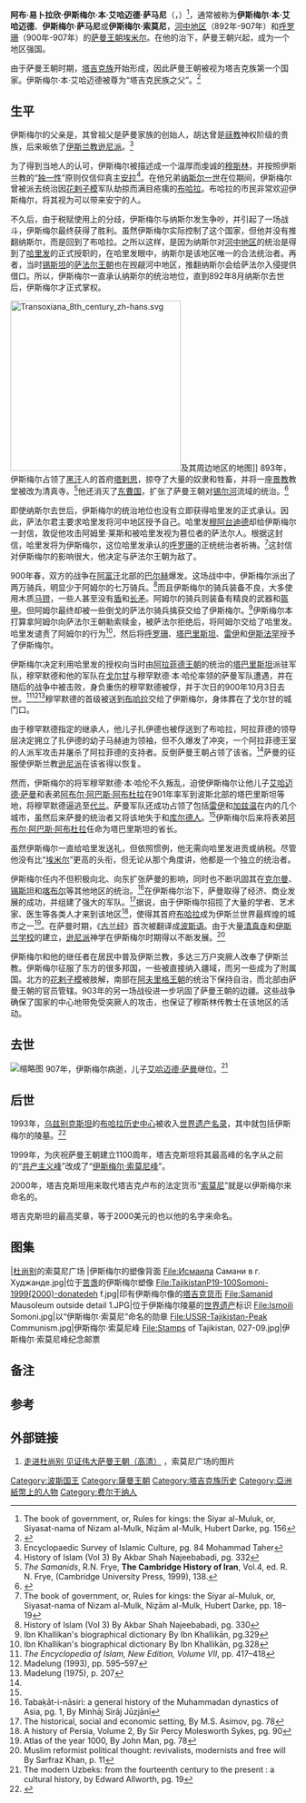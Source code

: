 {{noteTA
|1=zh-cn:伊斯梅尔; zh:伊斯梅爾; zh-tw:伊斯瑪儀
}}
{{Infobox monarch
|name=伊斯梅尔·本·艾哈迈德
|title=[[薩曼王朝|薩曼王朝]][[埃米尔|埃米尔]]
|image= Imail Samani.jpg
|caption=
|reign=892年8月–907年11月
|coronation=
|predecessor=[[纳斯尔一世|纳斯尔一世]]
|successor=[[艾哈迈德·萨马尼|艾哈迈德·本·伊斯梅尔]]
|spouse=
|issue=[[艾哈迈德·萨马尼|艾哈迈德·本·伊斯梅尔]]
|royal house=
|dynasty=[[萨曼王朝|萨曼王朝]]
|father={{le|艾哈迈德·本·阿萨德|Ahmad ibn Asad}}
|mother=
|birth_date=849年<ref>The historical,social and economic setting By M. S. Asimov, pg. 78</ref>
|birth_place=[[费尔干纳|费尔干纳]]
|death_date=907年11月
|death_place=[[布哈拉|布哈拉]]
|place of burial=
|religion=[[伊斯兰教|伊斯兰教]][[逊尼派|逊尼派]]
}}
'''阿布·易卜拉欣·伊斯梅尔·本·艾哈迈德·萨马尼'''（{{lang-fa|ابو ابراهیم اسماعیل بن احمد سامانی}}，{{生卒|849年||907年|11月|catIdx=I}}）<ref>The book of government, or, Rules for kings: the Siyar al-Muluk, or, Siyasat-nama of Nizam al-Mulk, Niẓām al-Mulk, Hubert Darke, pg. 156</ref>，通常被称为'''伊斯梅尔·本·艾哈迈德'''、'''伊斯梅尔·萨马尼'''或'''伊斯梅尔·索莫尼'''{{efn|name=tg|“萨马尼”在塔吉克语中被称为“索莫尼”（{{lang|tg|Сомонӣ}}）}}，[[河中地区|河中地区]]（892年-907年）和[[大呼羅珊|呼罗珊]]（900年-907年）的[[萨曼王朝|萨曼王朝]][[埃米尔|埃米尔]]。在他的治下，萨曼王朝兴起，成为一个地区强国。

由于萨曼王朝时期，[[塔吉克族|塔吉克族]]开始形成，因此萨曼王朝被视为塔吉克族第一个国家。伊斯梅尔·本·艾哈迈德被尊为“塔吉克民族之父”。<ref>{{Citeweb|title=走进杜尚别 见证伟大萨曼王朝（高清）|url=http://travel.people.com.cn/n/2014/0923/c41570-25714071.html|publisher=人民网-旅游频道|accessdate=2014-10-08|archive-date=2016-03-04|archive-url=https://web.archive.org/web/20160304104224/http://travel.people.com.cn/n/2014/0923/c41570-25714071.html|dead-url=no}}</ref>

== 生平 ==
伊斯梅尔的父亲是{{le|艾哈迈德·本·阿萨德|Ahmad ibn Asad}}，其曾祖父是萨曼家族的创始人{{le|萨曼·胡达|Saman Khuda}}，胡达曾是[[祆教|祆教]]神权阶级的贵族，后来皈依了[[伊斯兰教|伊斯兰教]][[逊尼派|逊尼派]]。<ref>Encyclopaedic Survey of Islamic Culture, pg. 84 Mohammad Taher</ref>

为了得到当地人的认可，伊斯梅尔被描述成一个温厚而虔诚的[[穆斯林|穆斯林]]，并按照伊斯兰教的“[[獨一性|独一性]]”原则仅信仰真主[[安拉|安拉]]<ref>History of Islam (Vol 3) By Akbar Shah Najeebabadi, pg. 332</ref>。在他兄弟[[纳斯尔一世|纳斯尔一世]]在位期间，伊斯梅尔曾被派去统治因[[花剌子模|花剌子模]]军队劫掠而满目疮痍的[[布哈拉|布哈拉]]。布哈拉的市民非常欢迎伊斯梅尔，将其视为可以带来安宁的人。

不久后，由于税赋使用上的分歧，伊斯梅尔与纳斯尔发生争吵，并引起了一场战斗，伊斯梅尔最终获得了胜利。虽然伊斯梅尔实际控制了这个国家，但他并没有推翻纳斯尔，而是回到了布哈拉。之所以这样，是因为纳斯尔对[[河中地区|河中地区]]的统治是得到了[[哈里发|哈里发]]的正式授职的，在哈里发眼中，纳斯尔是该地区唯一的合法统治者。再者，当时[[锡斯坦|锡斯坦]]的[[萨法尔王朝|萨法尔王朝]]也在觊觎河中地区，推翻纳斯尔会给萨法尔入侵提供借口。所以，伊斯梅尔一直承认纳斯尔的统治地位，直到892年8月纳斯尔去世后，伊斯梅尔才正式掌权。

[[File:Transoxiana_8th_century_zh-hans.svg|300px]]及其周边地区的地图]]
893年，伊斯梅尔占领了[[黑汗|黑汗]]人的首府[[塔剌思|塔剌思]]，掠夺了大量的奴隶和牲畜，并将一座[[景教|景教]]教堂被改为清真寺。<ref>''The Samanids'', R.N. Frye, '''The Cambridge History of Iran''', Vol.4, ed. R. N. Frye, (Cambridge University Press, 1999), 138.</ref>他还消灭了[[东曹国|东曹国]]，扩张了萨曼王朝对[[锡尔河|锡尔河]]流域的统治。<ref name="iranicaonline.org">{{Cite web |url=http://www.iranicaonline.org/articles/esmail-b-ahmad-b-asad-samani |title=''ESMĀʿĪL, b. Aḥmad b. Asad SĀMĀNĪ, ABŪ EBRĀHĪM '', C. Edmund Bosworth, '''Encyclopaedia Iranica''' |accessdate=2014-10-07 |archive-date=2020-11-18 |archive-url=https://web.archive.org/web/20201118195130/https://iranicaonline.org/articles/esmail-b-ahmad-b-asad-samani |dead-url=no }}</ref>

即使纳斯尔去世后，伊斯梅尔的统治地位也没有立即获得哈里发的正式承认。因此，萨法尔君主{{le|阿姆尔·本·莱斯|Amr ibn al-Layth}}要求哈里发将河中地区授予自己。哈里发[[穆阿台迪德|穆阿台迪德]]却给伊斯梅尔一封信，敦促他攻击阿姆里·莱斯和被哈里发视为篡位者的萨法尔人。根据这封信，哈里发将为伊斯梅尔，这位哈里发承认的[[大呼羅珊|呼罗珊]]的正统统治者祈祷。<ref>The book of government, or, Rules for kings: the Siyar al-Muluk, or, Siyasat-nama of Nizam al-Mulk, Niẓām al-Mulk, Hubert Darke, pp. 18–19</ref>这封信对伊斯梅尔的影响很大，他决定与萨法尔王朝为敌了。

900年春，双方的战争在[[阿富汗|阿富汗]]北部的[[巴尔赫|巴尔赫]]爆发。这场战中中，伊斯梅尔派出了两万骑兵，明显少于阿姆尔的七万骑兵。<ref>History of Islam (Vol 3) By Akbar Shah Najeebabadi, pg. 330</ref>而且伊斯梅尔的骑兵装备不良，大多使用木质[[马镫|马镫]]，一些人甚至没有[[盾|盾]]和[[长矛|长矛]]。阿姆尔的骑兵则装备有精良的武器和[[盔甲|盔甲]]。但阿姆尔最终却被一些倒戈的萨法尔骑兵擒获交给了伊斯梅尔。<ref>Ibn Khallikan's biographical dictionary By Ibn Khallikān, pg.329</ref>伊斯梅尔本打算拿阿姆尔向萨法尔王朝勒索赎金，被萨法尔拒绝后，将阿姆尔交给了哈里发。哈里发谴责了阿姆尔的行为<ref>Ibn Khallikan's biographical dictionary By Ibn Khallikān, pg.328</ref>，然后将[[大呼羅珊|呼罗珊]]、[[塔巴里斯坦|塔巴里斯坦]]、[[雷伊_(伊朗)|雷伊]]和[[伊斯法罕|伊斯法罕]]授予了伊斯梅尔。

伊斯梅尔决定利用哈里发的授权向当时由[[阿拉菲德王朝|阿拉菲德王朝]]的{{le|穆罕默德·本·扎伊德|Muhammad ibn Zayd}}统治的[[塔巴里斯坦|塔巴里斯坦]]派驻军队，穆罕默德和他的军队在[[戈尔甘|戈尔甘]]与穆罕默德·本·哈伦率领的萨曼军队遭遇，并在随后的战争中被击败，身负重伤的穆罕默德被俘，并于次日的900年10月3日去世。<ref name="EI2">''The Encyclopedia of Islam, New Edition, Volume VII'', pp. 417–418</ref><ref name="Iranica">Madelung (1993), pp. 595–597</ref><ref name="Madelung207">Madelung (1975), p. 207</ref>穆罕默德的首级被送到[[布哈拉|布哈拉]]交给了伊斯梅尔，身体葬在了戈尔甘的城门口。

由于穆罕默德指定的继承人，他儿子扎伊德也被俘送到了布哈拉，阿拉菲德的领导层决定拥立了扎伊德的幼子马赫迪为领袖，但不久爆发了冲突，一个阿拉菲德王室的人派军攻击并屠杀了阿拉菲德的支持者。反倒萨曼王朝占领了该省。<ref name="Iranica"/>萨曼的征服使伊斯兰教[[逊尼派|逊尼派]]在该省得以恢复。

然而，伊斯梅尔的将军穆罕默德·本·哈伦不久叛乱，迫使伊斯梅尔让他儿子[[艾哈迈德·萨曼|艾哈迈德·萨曼]]和表弟[[阿布尔·阿巴斯·阿布杜拉|阿布尔·阿巴斯·阿布杜拉]]在901年率军到波斯北部的塔巴里斯坦等地，将穆罕默德逼逃至[[吉兰省|代兰]]。萨曼军队还成功占领了包括[[雷伊_(伊朗)|雷伊]]和[[加兹温|加兹温]]在内的几个城市，虽然后来萨曼的统治者又将该地失于{{le|代拉米特人|Dailamites}}和[[库尔德人|库尔德人]]。<ref name="iranicaonline.org"/>伊斯梅尔后来将表弟[[阿布尔·阿巴斯·阿布杜拉|阿布尔·阿巴斯·阿布杜拉]]任命为塔巴里斯坦的省长。

虽然伊斯梅尔一直给哈里发送礼，但依照惯例，他无需向哈里发进贡或纳税。尽管他没有比“[[埃米尔|埃米尔]]”更高的头衔，但无论从那个角度讲，他都是一个独立的统治者。

伊斯梅尔任内不但积极向北、向东扩张萨曼的影响，同时也不断巩固其在[[克尔曼|克尔曼]]、[[锡斯坦|锡斯坦]]和[[喀布尔|喀布尔]]等其他地区的统治。<ref>Tabaḳāt-i-nāsiri: a general history of the Muhammadan dynastics of Asia, pg. 1, By Minhāj Sirāj Jūzjānī</ref>在伊斯梅尔治下，萨曼取得了经济、商业发展的成功，并组建了强大的军队。<ref>The historical, social and economic setting, By M.S. Asimov, pg. 78</ref>据说，由于伊斯梅尔招揽了大量的学者、艺术家、医生等各类人才来到该地区<ref>A history of Persia, Volume 2, By Sir Percy Molesworth Sykes, pg. 90</ref>，使得其首府[[布哈拉|布哈拉]]成为伊斯兰世界最辉煌的城市之一<ref>Atlas of the year 1000, By John Man, pg. 78</ref>。在萨曼时期，《[[古兰经|古兰经]]》首次被翻译成[[波斯语|波斯语]]。由于大量[[清真寺|清真寺]]和[[伊斯兰学校|伊斯兰学校]]的建立，[[逊尼派|逊尼派]]神学在伊斯梅尔时期得以不断发展。<ref>Muslim reformist political thought: revivalists, modernists and free will By Sarfraz Khan, p. 11</ref>

伊斯梅尔和他的继任者在居民中普及伊斯兰教，多达三万户突厥人改奉了伊斯兰教。伊斯梅尔征服了东方的很多邦国，一些被直接纳入疆域，而另一些成为了附属国。北方的[[花剌子模|花剌子模]]被肢解，南部在[[阿夫里格王朝|阿夫里格王朝]]的统治下保持自治，而北部由萨曼王朝的官员管辖。903年的另一场战役进一步巩固了萨曼王朝的边疆。这些战争确保了国家的中心地带免受突厥人的攻击，也保证了穆斯林传教士在该地区的活动。

== 去世 ==
[[File:Bukhara_Samanid_mausoleum_outside.JPG|缩略图]]
907年，伊斯梅尔病逝，儿子[[艾哈迈德·萨曼|艾哈迈德·萨曼]]继位。<ref name="AE 19">The modern Uzbeks: from the fourteenth century to the present : a cultural history, by Edward Allworth, pg. 19</ref>

== 后世 ==

1993年，[[乌兹别克斯坦|乌兹别克斯坦]]的[[布哈拉历史中心|布哈拉历史中心]]被收入[[世界遗产名录|世界遗产名录]]，其中就包括伊斯梅尔的陵墓。<ref>{{Citeweb | title=盘点21个鲜为人知的世界遗产 | url=http://discovery.163.com/photoview/4T8F0001/71274.html#p=A2SL02F44T8F0001 | publisher=网易 | accessdate=2014-10-08 | archive-date=2014-10-19 | archive-url=https://web.archive.org/web/20141019033549/http://discovery.163.com/photoview/4T8F0001/71274.html#p=A2SL02F44T8F0001 | dead-url=no }}</ref>

1999年，为庆祝萨曼王朝建立1100周年，塔吉克斯坦将其最高峰的名字从之前的“[[共产主义峰|共产主义峰]]”改成了“[[伊斯梅尔·索莫尼峰|伊斯梅尔·索莫尼峰]]”。

2000年，塔吉克斯坦用来取代塔吉克卢布的法定货币“[[塔吉克索莫尼|索莫尼]]”{{efn|name=tg}}就是以伊斯梅尔来命名的。

塔吉克斯坦的最高奖章，等于2000美元的{{link-ru|“伊斯梅尔·索莫尼”奖章|Орден Исмоили Сомони}}也以他的名字来命名。

== 图集 ==
<gallery>
|[[杜尚别|杜尚别]]的索莫尼广场
|伊斯梅尔的塑像背面
File:Исмаила Самани в г. Худжанде.jpg|位于[[苦盏|苦盏]]的伊斯梅尔塑像
File:TajikistanP19-100Somoni-1999(2000)-donatedeh f.jpg|印有伊斯梅尔像的[[塔吉克索莫尼|塔吉克货币]]
File:Samanid Mausoleum outside detail 1.JPG|位于伊斯梅尔陵墓的[[世界遗产|世界遗产]]标识
File:Ismoili Somoni.jpg|以“伊斯梅尔·索莫尼”命名的勋章
File:USSR-Tajikistan-Peak Communism.jpg|伊斯梅尔·索莫尼峰
File:Stamps of Tajikistan, 027-09.jpg|伊斯梅尔·索莫尼峰纪念邮票
</gallery>

== 备注 ==
{{notelist}}

== 参考 ==
{{Reflist|2}}

== 外部链接 ==
#[http://travel.people.com.cn/n/2014/0923/c41570-25714071.html 走进杜尚别 见证伟大萨曼王朝（高清）] {{Wayback|url=http://travel.people.com.cn/n/2014/0923/c41570-25714071.html |date=20160304104224 }}，索莫尼广场的图片

{{Authority control}}
{{DEFAULTSORT:Ismail ibn Ahmad}}
[[Category:波斯国王|Category:波斯国王]]
[[Category:薩曼王朝|Category:薩曼王朝]]
[[Category:塔吉克族历史|Category:塔吉克族历史]]
[[Category:亞洲紙幣上的人物|Category:亞洲紙幣上的人物]]
[[Category:费尔干纳人|Category:费尔干纳人]]